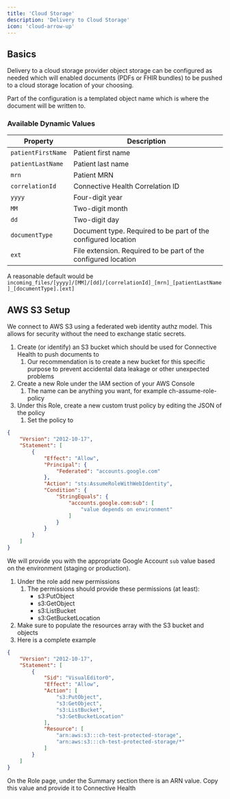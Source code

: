 ```yaml
---
title: 'Cloud Storage'
description: 'Delivery to Cloud Storage'
icon: 'cloud-arrow-up'
---
```


## Basics

Delivery to a cloud storage provider object storage can be configured as needed which will enabled documents (PDFs or FHIR bundles) to be pushed to a cloud storage location of your choosing.

Part of the configuration is a templated object name which is where the document will be written to.

### Available Dynamic Values

| Property           | Description                                                    |
|--------------------|----------------------------------------------------------------|
| `patientFirstName` | Patient first name                                             |
| `patientLastName`  | Patient last name                                              |
| `mrn`              | Patient MRN                                                    |
| `correlationId`    | Connective Health Correlation ID                               |
| `yyyy`             | Four-digit year                                                |
| `MM`               | Two-digit month                                                |
| `dd`               | Two-digit day                                                  |
| `documentType`     | Document type. Required to be part of the configured location  |
| `ext`              | File extension. Required to be part of the configured location |

A reasonable default would be `incoming_files/[yyyy]/[MM]/[dd]/[correlationId]_[mrn]_[patientLastName]_[documentType].[ext]`

## AWS S3 Setup

We connect to AWS S3 using a federated web identity authz model. This allows for security without the need to exchange static secrets.

1. Create (or identify) an S3 bucket which should be used for Connective Health to push documents to
    1. Our recommendation is to create a new bucket for this specific purpose to prevent accidental data leakage or other unexpected problems
2. Create a new Role under the IAM section of your AWS Console
    1. The name can be anything you want, for example ch-assume-role-policy
3. Under this Role, create a new custom trust policy by editing the JSON of the policy
    1. Set the policy to
```json
{
	"Version": "2012-10-17",
	"Statement": [
		{
			"Effect": "Allow",
			"Principal": {
				"Federated": "accounts.google.com"
			},
			"Action": "sts:AssumeRoleWithWebIdentity",
			"Condition": {
				"StringEquals": {
					"accounts.google.com:sub": [
						"value depends on environment"
					]
				}
			}
		}
	]
}
```
We will provide you with the appropriate Google Account `sub` value based on the environment (staging or production).

1. Under the role add new permissions
    1. The permissions should provide these permissions (at least):
        * s3:PutObject
        * s3:GetObject
        * s3:ListBucket
        * s3:GetBucketLocation
2. Make sure to populate the resources array with the S3 bucket and objects
3. Here is a complete example


```json
{
    "Version": "2012-10-17",
    "Statement": [
        {
            "Sid": "VisualEditor0",
            "Effect": "Allow",
            "Action": [
                "s3:PutObject",
                "s3:GetObject",
                "s3:ListBucket",
                "s3:GetBucketLocation"
            ],
            "Resource": [
                "arn:aws:s3:::ch-test-protected-storage",
                "arn:aws:s3:::ch-test-protected-storage/*"
            ]
        }
    ]
}
```
On the Role page, under the Summary section there is an ARN value. Copy this value and provide it to Connective Health
